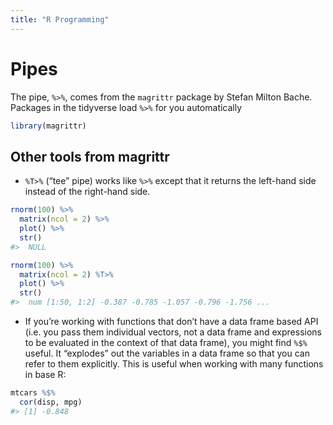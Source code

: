 ```yaml
---
title: "R Programming"
---
```

# Pipes
The pipe, `%>%`, comes from the `magrittr` package by Stefan Milton Bache. Packages in the tidyverse load `%>%` for you automatically
```r
library(magrittr)
```
## Other tools from magrittr
- `%T>%` (“tee” pipe) works like `%>%` except that it returns the left-hand side instead of the right-hand side.
```r
rnorm(100) %>%
  matrix(ncol = 2) %>%
  plot() %>%
  str()
#>  NULL

rnorm(100) %>%
  matrix(ncol = 2) %T>%
  plot() %>%
  str()
#>  num [1:50, 1:2] -0.387 -0.785 -1.057 -0.796 -1.756 ...
```
- If you’re working with functions that don’t have a data frame based API
(i.e. you pass them individual vectors, not a data frame and expressions to be evaluated in the context of that data frame), you might find `%$%` useful. It “explodes” out the variables in a data frame so that you can refer to them explicitly. This is useful when working with many functions in base R:
```r
mtcars %$%
  cor(disp, mpg)
#> [1] -0.848
```

